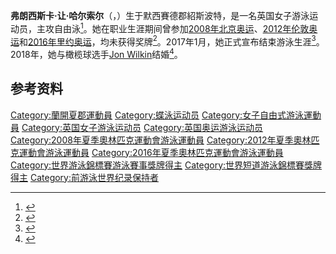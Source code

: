 {{NoteTA|G1=Aquatics}}
{{Infobox swimmer
| name           = 弗朗西斯卡·哈尔索尔
| image          = Fran Halsall medal.jpg
| image_size     = 220
| alt            = 
| caption        = 摄于2009年世界游泳锦标赛
| full_name      = Francesca Jean Halsall
| nicknames      = "Fran"
| national_team  = {{GBR}}<br>{{ENG}}
| birth_date     = {{Birth date and age|1990|04|12|df=y}}
| birth_place    = [[英格蘭|英格蘭]][[默西賽德郡|默西賽德郡]][[紹斯波特|紹斯波特]]
| death_date     = 
| death_place    = 
| height         = {{convert|1.71|m|ftin|abbr=no}}
| weight         = {{convert|59|kg|lb|abbr=on}}
| website        = 
| strokes        = [[自由泳|自由泳]]、[[蝶泳|蝶泳]]
| club           = [[羅浮堡大學|羅浮堡大學]]
| collegeteam    = 
| coach          = James Gibson
| medaltemplates = 
{{MedalSport|女子[[游泳|游泳]]}}
{{MedalCountry|{{GBR}}}}
{{MedalCompetition|[[世界游泳錦標賽|世界游泳錦標賽]]}}
{{MedalGold|[[2015年世界游泳錦標賽|2015 喀山]]|[[2015年世界游泳錦標賽游泳比賽|男女混合4×100米混合泳接力]]}}
{{MedalSilver|[[2009年世界游泳錦標賽游泳比賽|2009 罗马]]|[[2009年世界游泳錦標賽游泳比賽|100米自由泳]]}}
{{MedalBronze|[[2013年世界游泳錦標賽游泳比賽|2013 巴塞罗那]]|[[2013年世界游泳錦標賽游泳比賽|50米自由泳]]}}
{{MedalCompetition|[[世界短池游泳錦標賽|世界短池游泳錦標賽]]}}
{{MedalSilver|[[2008年世界短道游泳錦標賽|2008 曼彻斯特]]|100米自由泳}}
{{MedalSilver|[[2012年世界短道游泳錦標賽|2012 伊斯坦布尔]]|50米自由泳}}
{{MedalSilver|[[2014年世界短道游泳錦標賽|2014 多哈]]|男女混合4×50米混合泳接力}}
{{MedalBronze|2008 曼彻斯特|50米自由泳}}
{{MedalBronze|2008 曼彻斯特|4×100米自由泳接力}}
{{MedalBronze|2008 曼彻斯特|4×100米混合泳接力}}
{{MedalCompetition|[[歐洲游泳錦標賽|歐洲游泳錦標賽]]}}
{{MedalGold|[[2006年欧洲游泳锦标赛|2006 布达佩斯]]|4×100米混合泳接力}}
{{MedalGold|[[2008年欧洲游泳锦标赛|2008 埃因霍温]]|4×100米混合泳接力}}
{{MedalGold|[[2010年欧洲游泳锦标赛|2010 布达佩斯]]|100米自由泳}}
{{MedalGold|2010 布达佩斯|4×100米混合泳接力}}
{{MedalGold|[[2014年欧洲游泳锦标赛|2014 柏林]]|50米自由泳}}
{{MedalGold|2014 柏林|50米仰泳}}
{{MedalGold|2014 柏林|男女混合4×100米混合泳接力}}
{{MedalGold|[[2016年欧洲游泳锦标赛|2016 伦敦]]|50米仰泳}}
{{MedalGold|2016 伦敦|4×100米混合泳接力}}
{{MedalGold|2016 伦敦|男女混合4×100米混合泳接力}}
{{MedalSilver|2010 布达佩斯|100米蝶泳}}
{{MedalSilver|2010 布达佩斯|4×100米自由泳接力}}
{{MedalSilver|2016 伦敦|50米自由泳}}
{{MedalBronze|2010 布达佩斯|50米自由泳}}
{{MedalBronze|2014 柏林|50米蝶泳}}
{{MedalBronze|2014 柏林|4×100米混合泳接力}}
{{MedalBronze|2016 伦敦|50米蝶泳}}
{{MedalCompetition|[[欧洲短池游泳锦标赛|欧洲短池游泳锦标赛]]}}
{{MedalBronze|2006 赫尔辛基|4×50米混合泳接力}}
{{MedalBronze|2013 海宁|4×50米混合泳接力}}
{{MedalCompetition|欧洲青年游泳锦标赛}}
{{MedalGold|2005 布达佩斯|100米自由泳}}
{{MedalGold|2006 帕尔马|50米自由泳}}
{{MedalGold|2006 帕尔马|100米自由泳}}
{{MedalGold|2006 帕尔马|4×100米自由泳接力}}
{{MedalSilver|2005 布达佩斯|50米自由泳}}
{{MedalSilver|2006 帕尔马|200米自由泳}}
{{MedalSilver|2006 帕尔马|4×200米自由泳接力}}
{{MedalBronze|2005 布达佩斯|4×200米自由泳接力}}
{{MedalCountry|{{ENG}}}}
{{MedalCompetition|[[英联邦运动会|英联邦运动会]]}}
{{MedalGold|[[2010年英联邦运动会|2010 德里]]|50米蝶泳}}
{{MedalGold|[[2014年英联邦运动会|2014 格拉斯哥]]|50米蝶泳}}
{{MedalGold|2014 格拉斯哥|50米自由泳}}
{{MedalSilver|[[2006年英联邦运动会|2006 墨尔本]]|4×100米自由泳接力}}
{{MedalSilver|2006 墨尔本|4×100米混合泳接力}}
{{MedalSilver|2010 德里|50米自由泳}}
{{MedalSilver|2010 德里|4×100米自由泳接力}}
{{MedalSilver|2010 德里|4×100米混合泳接力}}
{{MedalSilver|2014 格拉斯哥|4×100米自由泳接力}}
{{MedalSilver|2014 格拉斯哥|4×100米混合泳接力}}
{{MedalBronze|2010 德里|100米自由泳}}
}}

'''弗朗西斯卡·让·哈尔索尔'''（{{lang-en|Francesca Jean Halsall}}，{{bd|1990年|4月12日||}}）生于默西賽德郡紹斯波特，是一名英国女子游泳运动员，主攻自由泳<ref>{{cite web|url=http://g2014results.thecgf.com/athlete/swimming/1023768/francesca_halsall.html|title=Francesca Halsall|work=Glasgow 2014|accessdate=2020-07-15|archiveurl=https://web.archive.org/web/20190729232318/http://g2014results.thecgf.com/athlete/swimming/1023768/francesca_halsall.html|archivedate=2019-07-29}}</ref>。她在职业生涯期间曾参加[[2008年夏季奥林匹克运动会|2008年北京奥运]]、[[2012年夏季奥林匹克运动会|2012年伦敦奥运]]和[[2016年夏季奥林匹克运动会|2016年里约奥运]]，均未获得奖牌<ref>{{cite web|url=https://www.sports-reference.com/olympics/athletes/ha/fran-halsall-1.html|title=Fran Halsall|work=Sport Reference|accessdate=2020-07-15|archiveurl=https://web.archive.org/web/20200418035139/https://www.sports-reference.com/olympics/athletes/ha/fran-halsall-1.html|archivedate=2020-04-18}}</ref>。2017年1月，她正式宣布结束游泳生涯<ref>{{cite web|url=https://www.teamgb.com/news/three-time-olympian-halsall-calls-time-on-swimming-career|title=Three-time Olympian Halsall calls time on swimming career|work=Team GB|date=2017-01-16|accessdate=2020-07-15|archiveurl=https://web.archive.org/web/20190328215126/https://www.teamgb.com/news/three-time-olympian-halsall-calls-time-on-swimming-career|archivedate=2019-03-28}}</ref>。2018年，她与橄榄球选手[[Jon_Wilkin|Jon Wilkin]]结婚<ref>{{cite web|url=https://inews.co.uk/sport/love-in-lockdown-the-sporting-couple-making-the-most-of-living-at-close-quarters-418650|title=Love in lockdown: Meet the sporting couple making the most of living at close quarters|website=inews.co.uk|date=2020-04-15|accessdate=2020-07-15|archiveurl=https://archive.today/20200715070031/https://inews.co.uk/sport/love-in-lockdown-the-sporting-couple-making-the-most-of-living-at-close-quarters-418650|archivedate=2020-07-15|dead-url=no}}</ref>。

==参考资料==
{{Reflist}}

{{DEFAULTSORT:Halsall, Fran}}
[[Category:蘭開夏郡運動員|Category:蘭開夏郡運動員]]
[[Category:蝶泳运动员|Category:蝶泳运动员]]
[[Category:女子自由式游泳運動員|Category:女子自由式游泳運動員]]
[[Category:英国女子游泳运动员|Category:英国女子游泳运动员]]
[[Category:英国奥运游泳运动员|Category:英国奥运游泳运动员]]
[[Category:2008年夏季奧林匹克運動會游泳運動員|Category:2008年夏季奧林匹克運動會游泳運動員]]
[[Category:2012年夏季奧林匹克運動會游泳運動員|Category:2012年夏季奧林匹克運動會游泳運動員]]
[[Category:2016年夏季奧林匹克運動會游泳運動員|Category:2016年夏季奧林匹克運動會游泳運動員]]
[[Category:世界游泳錦標賽游泳賽事獎牌得主|Category:世界游泳錦標賽游泳賽事獎牌得主]]
[[Category:世界短道游泳錦標賽獎牌得主|Category:世界短道游泳錦標賽獎牌得主]]
[[Category:前游泳世界纪录保持者|Category:前游泳世界纪录保持者]]